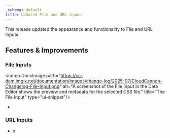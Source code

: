 ```yaml
---
_schema: default
title: Updated File and URL inputs
---
```

This release updated the appearance and functionality to File and URL Inputs.

## Features & Improvements

### File Inputs

<comp.DocsImage path="https://cc-dam.imgix.net/documentation/images/change-log/2025-07/CloudCannon-Changelog-File-Input.png" alt="A screenshot of the File Input in the Data Editor shows the preview and metadata for the selected CSS file." title="The File Input" type="ui-snippet"/>

* &nbsp;

### URL Inputs

* x